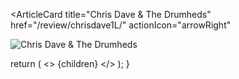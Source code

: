 <ArticleCard
  title="Chris Dave & The Drumheds"
  href="/review/chrisdave1L/"
  actionIcon="arrowRight"
>

![Chris Dave & The Drumheds](../../images/cd/chrisdave1L.jpg) 

</ArticleCard>

  return (
    <>
      {children}
    </>
  );
}